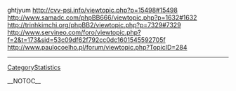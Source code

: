 ghtjyum http://cvv-psi.info/viewtopic.php?p=15498#15498 http://www.samadc.com/phpBB666/viewtopic.php?p=1632#1632 http://trinhkimchi.org/phpBB2/viewtopic.php?p=7329#7329 http://www.servineo.com/foro/viewtopic.php?f=2&t=173&sid=53c09df62f792cc0dc1601545592705f http://www.paulocoelho.pl/forum/viewtopic.php?TopicID=284
----
[[CategoryStatistics]]

__NOTOC__